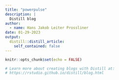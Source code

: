 ```yaml
---
title: "powerpulse"
description: |
  Distill blog
author:
  - name: Hans Jakob Leiter Prossliner
date: 01-29-2023
output:
  distill::distill_article:
    self_contained: false
---
```


```r
knitr::opts_chunk$set(echo = FALSE)

# Learn more about creating blogs with Distill at:
# https://rstudio.github.io/distill/blog.html

```



